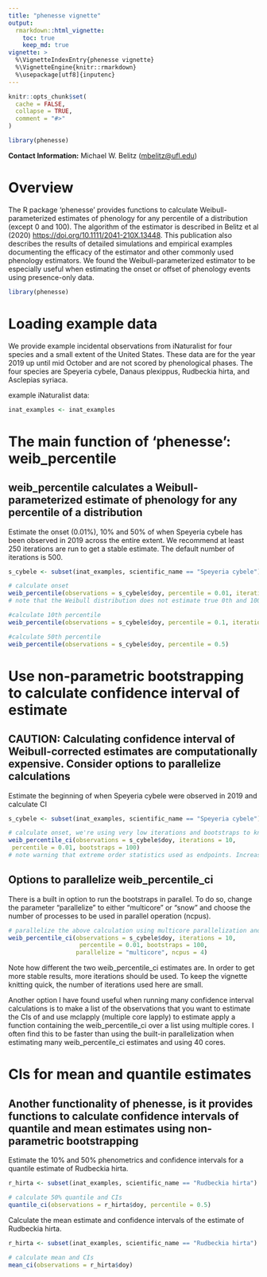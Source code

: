 ```yaml
---
title: "phenesse vignette"
output:
  rmarkdown::html_vignette:
    toc: true
    keep_md: true
vignette: >
  %\VignetteIndexEntry{phenesse vignette}
  %\VignetteEngine{knitr::rmarkdown}
  %\usepackage[utf8]{inputenc}
---
```


```r
knitr::opts_chunk$set(
  cache = FALSE,
  collapse = TRUE,
  comment = "#>"
)

library(phenesse)

```

**Contact Information:** Michael W. Belitz (<mbelitz@ufl.edu>)

# Overview

The R package 'phenesse' provides functions to calculate Weibull-parameterized estimates of phenology for any percentile of a distribution (except 0 and 100). The algorithm of the estimator is described in Belitz et al (2020) <https://doi.org/10.1111/2041-210X.13448>. This publication also describes the results of detailed simulations and empirical examples documenting the efficacy of the estimator and other commonly used phenology estimators. We found the Weibull-parameterized estimator to be especially useful when estimating the onset or offset of phenology events using presence-only data. 

```r
library(phenesse)
```

# Loading example data

We provide example incidental observations from iNaturalist for four species and a small extent of the United States. These data are for the year 2019 up until mid October and are not scored by phenological phases. The four species are Speyeria cybele, Danaus plexippus, Rudbeckia hirta, and Asclepias syriaca. 

example iNaturalist data:

```r
inat_examples <- inat_examples
```

# The main function of 'phenesse': weib_percentile 

## weib_percentile calculates a Weibull-parameterized estimate of phenology for any percentile of a distribution

Estimate the onset (0.01%), 10% and 50% of when Speyeria cybele has been observed in 2019 across the entire extent. We recommend at least 250 iterations are run to get a stable estimate. The default number of iterations is 500.

```r
s_cybele <- subset(inat_examples, scientific_name == "Speyeria cybele")

# calculate onset
weib_percentile(observations = s_cybele$doy, percentile = 0.01, iterations = 250) 
# note that the Weibull distribution does not estimate true 0th and 100th percentiles. Therefore the user must choose a percentile (quantile) between 0 and 1. 

#calculate 10th percentile
weib_percentile(observations = s_cybele$doy, percentile = 0.1, iterations = 250)

#calculate 50th percentile
weib_percentile(observations = s_cybele$doy, percentile = 0.5) 
```

# Use non-parametric bootstrapping to calculate confidence interval of estimate

## CAUTION: Calculating confidence interval of Weibull-corrected estimates are computationally expensive. Consider options to parallelize calculations

Estimate the beginning of when Speyeria cybele were observed in 2019 and calculate CI

```r
s_cybele <- subset(inat_examples, scientific_name == "Speyeria cybele")

# calculate onset, we're using very low iterations and bootstraps to knit vignette quickly. Please increase both iterations and bootstraps if using for analyses
weib_percentile_ci(observations = s_cybele$doy, iterations = 10,
 percentile = 0.01, bootstraps = 100)
# note warning that extreme order statistics used as endpoints. Increase number of bootstraps to avoid this warning.

```

## Options to parallelize weib_percentile_ci

There is a built in option to run the bootstraps in parallel. To do so, change the parameter "parallelize" to either "multicore" or "snow" and choose the number of processes to be used in parallel operation (ncpus).

```r
# parallelize the above calculation using multicore parallelization and 4 cores. 
weib_percentile_ci(observations = s_cybele$doy, iterations = 10,
                    percentile = 0.01, bootstraps = 100, 
                   parallelize = "multicore", ncpus = 4)
```

Note how different the two weib_percentile_ci estimates are. In order to get more stable results, more iterations should be used. To keep the vignette knitting quick, the number of iterations used here are small.

Another option I have found useful when running many confidence interval calculations is to make a list of the observations that you want to estimate the CIs of and use mclapply (multiple core lapply) to estimate apply a function containing the weib_percentile_ci over a list using multiple cores. I often find this to be faster than using the built-in parallelization when estimating many weib_percentile_ci estimates and using 40 cores.   


# CIs for mean and quantile estimates

## Another functionality of phenesse, is it provides functions to calculate confidence intervals of quantile and mean estimates using non-parametric bootstrapping

Estimate the 10% and 50% phenometrics and confidence intervals for a quantile estimate of Rudbeckia hirta.

```r
r_hirta <- subset(inat_examples, scientific_name == "Rudbeckia hirta")

# calculate 50% quantile and CIs
quantile_ci(observations = r_hirta$doy, percentile = 0.5)
```

Calculate the mean estimate and confidence intervals of the estimate of Rudbeckia hirta.

```r
r_hirta <- subset(inat_examples, scientific_name == "Rudbeckia hirta")

# calculate mean and CIs
mean_ci(observations = r_hirta$doy)
```

